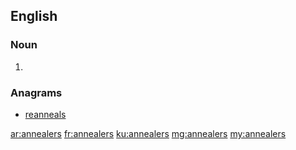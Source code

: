==English==

===Noun===
{{head|en|plural}}

# {{plural of|annealer|lang=en}}

===Anagrams===
* [[reanneals#English|reanneals]]

[[ar:annealers]]
[[fr:annealers]]
[[ku:annealers]]
[[mg:annealers]]
[[my:annealers]]